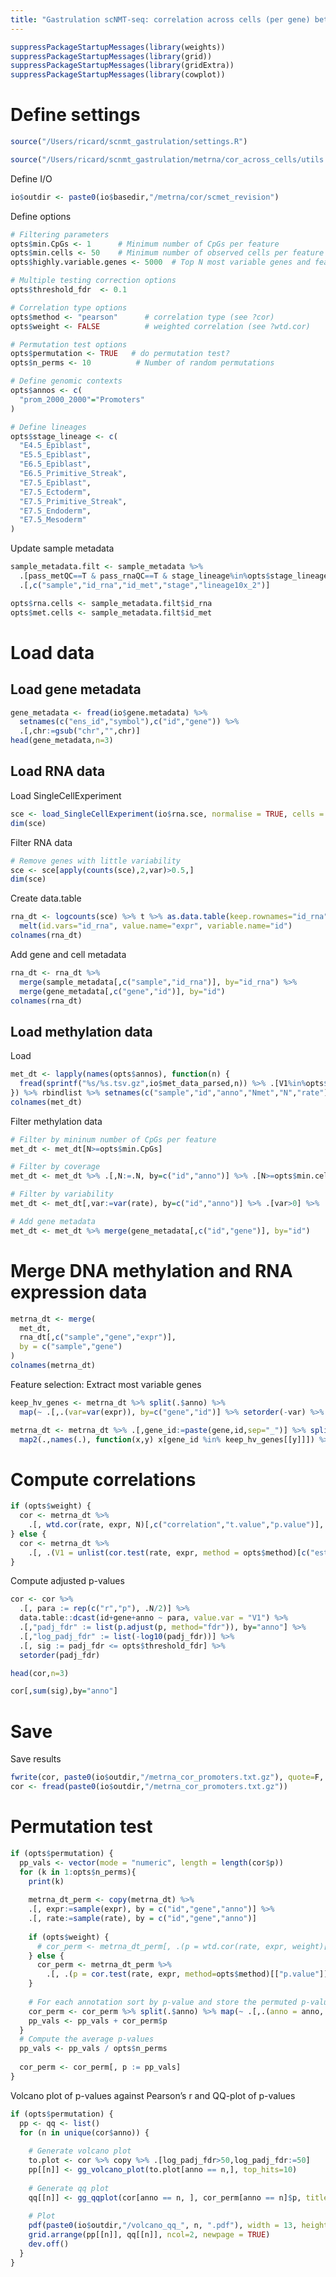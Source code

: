 ```yaml
---
title: "Gastrulation scNMT-seq: correlation across cells (per gene) between RNA expression and DNA methylation"
---
```


```r
suppressPackageStartupMessages(library(weights))
suppressPackageStartupMessages(library(grid))
suppressPackageStartupMessages(library(gridExtra))
suppressPackageStartupMessages(library(cowplot))
```

# Define settings

```r
source("/Users/ricard/scnmt_gastrulation/settings.R")
```

```r
source("/Users/ricard/scnmt_gastrulation/metrna/cor_across_cells/utils.R")
```

Define I/O
```r
io$outdir <- paste0(io$basedir,"/metrna/cor/scmet_revision")
```

Define options
```r
# Filtering parameters
opts$min.CpGs <- 1      # Minimum number of CpGs per feature
opts$min.cells <- 50    # Minimum number of observed cells per feature with at least opts$min.CpGs
opts$highly.variable.genes <- 5000  # Top N most variable genes and features

# Multiple testing correction options
opts$threshold_fdr  <- 0.1

# Correlation type options
opts$method <- "pearson"      # correlation type (see ?cor)
opts$weight <- FALSE          # weighted correlation (see ?wtd.cor) 

# Permutation test options
opts$permutation <- TRUE   # do permutation test?
opts$n_perms <- 10          # Number of random permutations

# Define genomic contexts
opts$annos <- c(
  "prom_2000_2000"="Promoters"
)

# Define lineages
opts$stage_lineage <- c(
  "E4.5_Epiblast",
  "E5.5_Epiblast",
  "E6.5_Epiblast",
  "E6.5_Primitive_Streak",
  "E7.5_Epiblast",
  "E7.5_Ectoderm",
  "E7.5_Primitive_Streak",
  "E7.5_Endoderm",
  "E7.5_Mesoderm"
)
```

Update sample metadata
```r
sample_metadata.filt <- sample_metadata %>% 
  .[pass_metQC==T & pass_rnaQC==T & stage_lineage%in%opts$stage_lineage] %>%
  .[,c("sample","id_rna","id_met","stage","lineage10x_2")]
```

```r
opts$rna.cells <- sample_metadata.filt$id_rna
opts$met.cells <- sample_metadata.filt$id_met
```

# Load data

## Load gene metadata
```r
gene_metadata <- fread(io$gene.metadata) %>% 
  setnames(c("ens_id","symbol"),c("id","gene")) %>% 
  .[,chr:=gsub("chr","",chr)]
head(gene_metadata,n=3)
```

## Load RNA data

Load SingleCellExperiment
```r
sce <- load_SingleCellExperiment(io$rna.sce, normalise = TRUE, cells = opts$rna.cells)
dim(sce)
```

Filter RNA data
```r
# Remove genes with little variability
sce <- sce[apply(counts(sce),2,var)>0.5,]
dim(sce)
```

Create data.table
```r
rna_dt <- logcounts(sce) %>% t %>% as.data.table(keep.rownames="id_rna") %>% 
  melt(id.vars="id_rna", value.name="expr", variable.name="id")
colnames(rna_dt)
```

Add gene and cell metadata
```r
rna_dt <- rna_dt %>% 
  merge(sample_metadata[,c("sample","id_rna")], by="id_rna") %>%
  merge(gene_metadata[,c("gene","id")], by="id")
colnames(rna_dt)
```

## Load methylation data

Load
```r
met_dt <- lapply(names(opts$annos), function(n) {
  fread(sprintf("%s/%s.tsv.gz",io$met_data_parsed,n)) %>% .[V1%in%opts$met.cells]
}) %>% rbindlist %>% setnames(c("sample","id","anno","Nmet","N","rate"))
colnames(met_dt)
```

Filter methylation data
```r
# Filter by mininum number of CpGs per feature
met_dt <- met_dt[N>=opts$min.CpGs]

# Filter by coverage
met_dt <- met_dt %>% .[,N:=.N, by=c("id","anno")] %>% .[N>=opts$min.cells] %>% .[,N:=NULL]

# Filter by variability
met_dt <- met_dt[,var:=var(rate), by=c("id","anno")] %>% .[var>0] %>% .[,var:=NULL]

# Add gene metadata
met_dt <- met_dt %>% merge(gene_metadata[,c("id","gene")], by="id")
```

# Merge DNA methylation and RNA expression data

```r
metrna_dt <- merge(
  met_dt, 
  rna_dt[,c("sample","gene","expr")], 
  by = c("sample","gene")
)
colnames(metrna_dt)
```

Feature selection: Extract most variable genes
```r
keep_hv_genes <- metrna_dt %>% split(.$anno) %>% 
  map(~ .[,.(var=var(expr)), by=c("gene","id")] %>% setorder(-var) %>% head(n=opts$highly.variable.genes) %>% .[,gene_id:=paste(gene,id,sep="_")] %>% .$gene_id %>% as.character())

metrna_dt <- metrna_dt %>% .[,gene_id:=paste(gene,id,sep="_")] %>% split(.$anno) %>%
  map2(.,names(.), function(x,y) x[gene_id %in% keep_hv_genes[[y]]]) %>% rbindlist %>% .[,gene_id:=NULL]
```

# Compute correlations

```r
if (opts$weight) {
  cor <- metrna_dt %>%
    .[, wtd.cor(rate, expr, N)[,c("correlation","t.value","p.value")], by = c("id","gene","anno")]
} else {
  cor <- metrna_dt %>%
    .[, .(V1 = unlist(cor.test(rate, expr, method = opts$method)[c("estimate", "p.value")])), by = c("id","gene","anno")]
}
```

Compute adjusted p-values
```r
cor <- cor %>% 
  .[, para := rep(c("r","p"), .N/2)] %>% 
  data.table::dcast(id+gene+anno ~ para, value.var = "V1") %>%
  .[,"padj_fdr" := list(p.adjust(p, method="fdr")), by="anno"] %>%
  .[,"log_padj_fdr" := list(-log10(padj_fdr))] %>%
  .[, sig := padj_fdr <= opts$threshold_fdr] %>% 
  setorder(padj_fdr)

head(cor,n=3)
```

```r
cor[,sum(sig),by="anno"]
```

# Save

Save results
```r
fwrite(cor, paste0(io$outdir,"/metrna_cor_promoters.txt.gz"), quote=F, sep="\t")
cor <- fread(paste0(io$outdir,"/metrna_cor_promoters.txt.gz"))
```

# Permutation test

```r
if (opts$permutation) {
  pp_vals <- vector(mode = "numeric", length = length(cor$p))
  for (k in 1:opts$n_perms){
    print(k)
    
    metrna_dt_perm <- copy(metrna_dt) %>%
    .[, expr:=sample(expr), by = c("id","gene","anno")] %>%
    .[, rate:=sample(rate), by = c("id","gene","anno")]
    
    if (opts$weight) {
      # cor_perm <- metrna_dt_perm[, .(p = wtd.cor(rate, expr, weight)[, c("p.value")]), by = c("id", "gene", "anno")]
    } else {
      cor_perm <- metrna_dt_perm %>%
        .[, .(p = cor.test(rate, expr, method=opts$method)[["p.value"]]), by = c("id","gene","anno")]
    }
    
    # For each annotation sort by p-value and store the permuted p-values
    cor_perm <- cor_perm %>% split(.$anno) %>% map(~ .[,.(anno = anno, p = sort(p))]) %>% rbindlist
    pp_vals <- pp_vals + cor_perm$p
  }
  # Compute the average p-values
  pp_vals <- pp_vals / opts$n_perms
  
  cor_perm <- cor_perm[, p := pp_vals]
}
```

Volcano plot of p-values against Pearson's r and QQ-plot of p-values
```r
if (opts$permutation) {
  pp <- qq <- list()
  for (n in unique(cor$anno)) {
    
    # Generate volcano plot  
    to.plot <- cor %>% copy %>% .[log_padj_fdr>50,log_padj_fdr:=50]
    pp[[n]] <- gg_volcano_plot(to.plot[anno == n,], top_hits=10)
    
    # Generate qq plot
    qq[[n]] <- gg_qqplot(cor[anno == n, ], cor_perm[anno == n]$p, title = "")
    
    # Plot
    pdf(paste0(io$outdir,"/volcano_qq_", n, ".pdf"), width = 13, height = 5.5)
    grid.arrange(pp[[n]], qq[[n]], ncol=2, newpage = TRUE)
    dev.off()
  }
}
```

